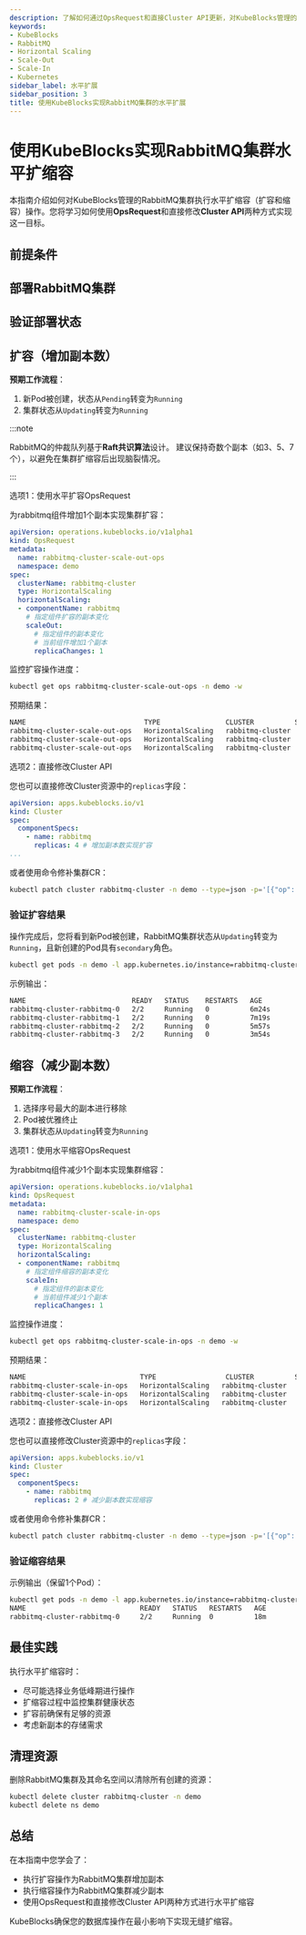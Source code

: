 ```yaml
---
description: 了解如何通过OpsRequest和直接Cluster API更新，对KubeBlocks管理的RabbitMQ集群执行水平扩缩容（扩容与缩容）。
keywords:
- KubeBlocks
- RabbitMQ
- Horizontal Scaling
- Scale-Out
- Scale-In
- Kubernetes
sidebar_label: 水平扩展
sidebar_position: 3
title: 使用KubeBlocks实现RabbitMQ集群的水平扩展
---
```



# 使用KubeBlocks实现RabbitMQ集群水平扩缩容

本指南介绍如何对KubeBlocks管理的RabbitMQ集群执行水平扩缩容（扩容和缩容）操作。您将学习如何使用**OpsRequest**和直接修改**Cluster API**两种方式实现这一目标。

## 前提条件


<Prerequisites />

## 部署RabbitMQ集群


<CreateCluster />

## 验证部署状态


<VerifyCluster />


## 扩容（增加副本数）

**预期工作流程**：

1. 新Pod被创建，状态从`Pending`转变为`Running`
2. 集群状态从`Updating`转变为`Running`

:::note

RabbitMQ的仲裁队列基于**Raft共识算法**设计。
建议保持奇数个副本（如3、5、7个），以避免在集群扩缩容后出现脑裂情况。

:::


<Tabs>

  <TabItem value="opsRequest" label="OpsRequest API" default>

  选项1：使用水平扩容OpsRequest

  为rabbitmq组件增加1个副本实现集群扩容：

  ```yaml
  apiVersion: operations.kubeblocks.io/v1alpha1
  kind: OpsRequest
  metadata:
    name: rabbitmq-cluster-scale-out-ops
    namespace: demo
  spec:
    clusterName: rabbitmq-cluster
    type: HorizontalScaling
    horizontalScaling:
    - componentName: rabbitmq
      # 指定组件扩容的副本变化
      scaleOut:
        # 指定组件的副本变化
        # 当前组件增加1个副本
        replicaChanges: 1
  ```

  监控扩容操作进度：

  ```bash
  kubectl get ops rabbitmq-cluster-scale-out-ops -n demo -w
  ```

  预期结果：
  ```bash
  NAME                             TYPE                CLUSTER          STATUS    PROGRESS   AGE
  rabbitmq-cluster-scale-out-ops   HorizontalScaling   rabbitmq-cluster   Running   0/1        9s
  rabbitmq-cluster-scale-out-ops   HorizontalScaling   rabbitmq-cluster   Running   1/1        16s
  rabbitmq-cluster-scale-out-ops   HorizontalScaling   rabbitmq-cluster   Succeed   1/1        16s
  ```
  </TabItem>

  <TabItem value="ClusterAPI" label="Cluster API">

  选项2：直接修改Cluster API

  您也可以直接修改Cluster资源中的`replicas`字段：

  ```yaml
  apiVersion: apps.kubeblocks.io/v1
  kind: Cluster
  spec:
    componentSpecs:
      - name: rabbitmq
        replicas: 4 # 增加副本数实现扩容
  ...
  ```

  或者使用命令修补集群CR：

  ```bash
  kubectl patch cluster rabbitmq-cluster -n demo --type=json -p='[{"op": "replace", "path": "/spec/componentSpecs/0/replicas", "value": 4}]'
  ```
  </TabItem>
</Tabs>

### 验证扩容结果

操作完成后，您将看到新Pod被创建，RabbitMQ集群状态从`Updating`转变为`Running`，且新创建的Pod具有`secondary`角色。

```bash
kubectl get pods -n demo -l app.kubernetes.io/instance=rabbitmq-cluster
```

示例输出：
```bash
NAME                          READY   STATUS    RESTARTS   AGE
rabbitmq-cluster-rabbitmq-0   2/2     Running   0          6m24s
rabbitmq-cluster-rabbitmq-1   2/2     Running   0          7m19s
rabbitmq-cluster-rabbitmq-2   2/2     Running   0          5m57s
rabbitmq-cluster-rabbitmq-3   2/2     Running   0          3m54s
```

## 缩容（减少副本数）

**预期工作流程**：

1. 选择序号最大的副本进行移除
3. Pod被优雅终止
4. 集群状态从`Updating`转变为`Running`

<Tabs>

  <TabItem value="opsRequest" label="OpsRequest API" default>

  选项1：使用水平缩容OpsRequest

  为rabbitmq组件减少1个副本实现集群缩容：

  ```yaml
  apiVersion: operations.kubeblocks.io/v1alpha1
  kind: OpsRequest
  metadata:
    name: rabbitmq-cluster-scale-in-ops
    namespace: demo
  spec:
    clusterName: rabbitmq-cluster
    type: HorizontalScaling
    horizontalScaling:
    - componentName: rabbitmq
      # 指定组件缩容的副本变化
      scaleIn:
        # 指定组件的副本变化
        # 当前组件减少1个副本
        replicaChanges: 1
  ```

  监控操作进度：
  ```bash
  kubectl get ops rabbitmq-cluster-scale-in-ops -n demo -w
  ```

  预期结果：
  ```bash
  NAME                            TYPE                 CLUSTER          STATUS    PROGRESS   AGE
  rabbitmq-cluster-scale-in-ops   HorizontalScaling   rabbitmq-cluster   Running   0/1        8s
  rabbitmq-cluster-scale-in-ops   HorizontalScaling   rabbitmq-cluster   Running   1/1        24s
  rabbitmq-cluster-scale-in-ops   HorizontalScaling   rabbitmq-cluster   Succeed   1/1        24s
  ```
  </TabItem>

  <TabItem value="ClusterAPI" label="Cluster API">

  选项2：直接修改Cluster API

  您也可以直接修改Cluster资源中的`replicas`字段：

  ```yaml
  apiVersion: apps.kubeblocks.io/v1
  kind: Cluster
  spec:
    componentSpecs:
      - name: rabbitmq
        replicas: 2 # 减少副本数实现缩容
  ```

  或者使用命令修补集群CR：

  ```bash
  kubectl patch cluster rabbitmq-cluster -n demo --type=json -p='[{"op": "replace", "path": "/spec/componentSpecs/0/replicas", "value": 2}]'
  ```
  </TabItem>

</Tabs>

### 验证缩容结果

示例输出（保留1个Pod）：
```bash
kubectl get pods -n demo -l app.kubernetes.io/instance=rabbitmq-cluster
NAME                            READY   STATUS   RESTARTS   AGE
rabbitmq-cluster-rabbitmq-0     2/2     Running  0          18m
```

## 最佳实践

执行水平扩缩容时：
- 尽可能选择业务低峰期进行操作
- 扩缩容过程中监控集群健康状态
- 扩容前确保有足够的资源
- 考虑新副本的存储需求

## 清理资源
删除RabbitMQ集群及其命名空间以清除所有创建的资源：
```bash
kubectl delete cluster rabbitmq-cluster -n demo
kubectl delete ns demo
```

## 总结
在本指南中您学会了：
- 执行扩容操作为RabbitMQ集群增加副本
- 执行缩容操作为RabbitMQ集群减少副本
- 使用OpsRequest和直接修改Cluster API两种方式进行水平扩缩容

KubeBlocks确保您的数据库操作在最小影响下实现无缝扩缩容。